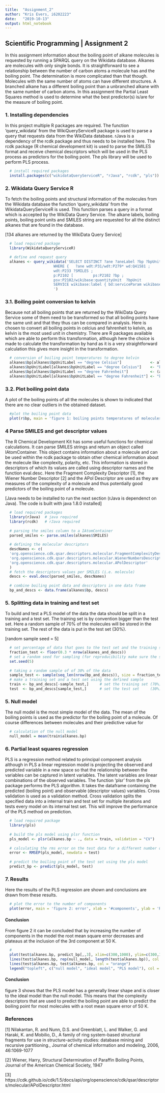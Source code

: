 ---
title:  "Assignment_2"
author: "Kris Evers, i6202223"
date:   "2019-10-13"
output: html_notebook
---

## Scientific Programming | Assignment 2

In this assignment information about the boiling point of alkane molecules is requested by running a SPARQL query on the Wikidata database. Alkanes are molecules with only single bonds. It is straightforward to see a relationship between the number of carbon atoms a molecule has and the boiling point. The determination is more complicated than that though. Molecules with the same number of atoms can have different structures. A branched alkane has a different boiling point than a unbranched alkane with the same number of carbon atoms. In this assignment the Partial Least Squares method is used to determine what the best predictor(s) is/are for the measure of boiling point.

### 1. Installing dependencies

In this project multiple R packages are required. The function 'query_wikidata' from the WikiQueryServiceR package is used to parse a query that requests data from the WikiData database. rJava is a dependency of the rcdk package and thus needs to be installed here. The rcdk package (R chemical development kit) is used to parse the SMILES format and receive chemical descriptors which will be used in the PLS process as predictors for the boiling point. The pls library will be used to perform PLS process.

```{r installation}
  # install required packages
  install.packages(c("wikidataQueryServiceR", "rJava", "rcdk", "pls"))
```

### 2. Wikidata Query Service R

To fetch the boiling points and structural information of the molecules from the Wikidata database the function 'query_wikidata' from the WikidataQueryServiceR is used. This function parses a query in a format which is accepted by the WikiData Query Service. The alkane labels, boiling points, boiling point units and SMILES string are requested for all the distinct alkanes that are found in the database.

[134 alkanes are returned by the WikiData Query Service]

```{r query}
  # load required package
  library(WikidataQueryServiceR)

  # define and request query
  alkanes <- query_wikidata('SELECT DISTINCT ?ane ?aneLabel ?bp ?bpUnit ?bpUnitLabel ?SMILES 
                      WHERE {   ?ane wdt:P31/wdt:P279* wd:Q41581 ;   
                      wdt:P233 ?SMILES ;     
                      p:P2102 [         ps:P2102 ?bp ;           
                      psv:P2102/wikibase:quantityUnit  ?bpUnit         ] .   
                      SERVICE wikibase:label { bd:serviceParam wikibase:language "[AUTO_LANGUAGE],en". } } 
                      ')
```

### 3.1. Boiling point conversion to kelvin

Because not all boiling points that are returned by the WikiData Query Service some of them need to be transformed so that all boiling points have the same unit and that they thus can be compared in analysis. Here is chosen to convert all boiling points in celcius and fahrenheit to kelvin, as kelvin is the most used unit in chemistry. There are R packages available which are able to perform this transformation, although here the choice is made to calculate the transformation by hand as it is a very straightforward calculation this gives more insight in the transformation.

```{r bp conversion}
  # conversion of boiling point temperatures to degree kelvin
  alkanes$bp[alkanes$bpUnitLabel == "degree Celsius"]             <- alkanes$bp[alkanes$bpUnitLabel == "degree Celsius"] + 273.15
  alkanes$bpUnitLabel[alkanes$bpUnitLabel == "degree Celsius"]    <- "kelvin"
  alkanes$bp[alkanes$bpUnitLabel == "degree Fahrenheit"]          <- (alkanes$bp[alkanes$bpUnitLabel == "degree Fahrenheit"]-32)*5/9 + 273.15
  alkanes$bpUnitLabel[alkanes$bpUnitLabel == "degree Fahrenheit"] <- "kelvin"
```

### 3.2. Plot boiling point data

A plot of the boiling points of all the molecules is shown to indicated that there are no clear outliers in the obtained dataset.

```{r}
  #plot the boiling point data
  plot(r$bp, main = 'figure 1: boiling points temperatures of molecules', xlab = 'molecule index', ylab = 'boiling point temperature (K)')
```

### 4 Parse SMILES and get descriptor values

The R Chemical Development Kit has some useful functions for chemical calculations. It can parse SMILES strings and return an object called IAtomContainer. This object contains information about a molecule and can be used within the rcdk package to obtain other chemical information about the molecule like complexity, polarity, etc. This information is stored in descriptors of which its values are called using descriptor names and the function eval.desc. Here the Fragment Complexity Descriptor [1], the Wiener Number Descriptor [2] and the APol Descriptor are used as they are measures of the complexity of a molecule and thus potentially good predictors of the boiling point of a molecule.

[Java needs to be installed to run the next section (rJava is dependenct on Java). The code is built with java 1.8.0 installed]

```{r smiles}
  # load required packages
  library(rJava)  # java required
  library(rcdk)   # rJava required
  
  # parsing the smiles column to a IAtomContainer
  parsed_smiles <- parse.smiles(alkanes$SMILES)
  
  # defining the molecular descriptors
  descNames <- c(
  'org.openscience.cdk.qsar.descriptors.molecular.FragmentComplexityDescriptor',
  'org.openscience.cdk.qsar.descriptors.molecular.WienerNumbersDescriptor',
  'org.openscience.cdk.qsar.descriptors.molecular.APolDescriptor'
  )
  # fetch the descriptors values per SMILES (i.e. molecule)
  descs <- eval.desc(parsed_smiles, descNames)
  
  # combine boiling point data and descriptors in one data frame
  bp_and_descs <- data.frame(alkanes$bp, descs)
```

### 5. Splitting data in training and test set

To build and test a PLS model of the data the data should be split in a training and a test set. The training set is by convention bigger than the test set. Here a random sample of 70% of the molecules will be stored in the training set. The rest of the data is put in the test set (30%).

[random sample seed = 5]
  
```{r split dataset}
  # set percentage of data that goes to the test set and the training set
  fraction_test <- floor(0.3 * nrow(alkanes_and_descs))
  # set a random seed for sampling (for reproducibility make sure the seed is set to 5 before running the sampling line)
  set.seed(5)
  
  # taking a random sample of of 30% of the data
  sample_test <- sample(seq_len(nrow(bp_and_descs)), size = fraction_test)
  # make a training set and a test set using the defined sample
  train <- bp_and_descs[-sample_test,]     # set the training set (70%)
  test  <- bp_and_descs[sample_test,]      # set the test set     (30%)
```

### 5. Null model

The null model is the most simple model of the data. The mean of the boiling points is used as the predictor for the boiling point of a molecule. Of course differences between molecules and their predictive value for 

```{r null model}
  # calculation of the null model
  null_model = mean(train$alkanes.bp)
```

### 6. Partial least squares regression

PLS is a regression method related to principal component analysis although in PLS a linear regression model is projecting the observed and predicted variable in a new space so that the relationship between the variables can be captured in latent variables. The latent variables are linear combinations of the observed variables. 
The function 'plsr' from the pls package performs the PLS algorithm. It takes the dataframe containing the predicted (boiling point) and observable (descriptor values) variables. Cross validation is used as a validation method. Cross validation splits the specified data into a internal train and test set for multiple iterations and tests every model on its internal test set. This will improve the performance of the PLS method on prediction.

```{r pls}
  # load required package
  library(pls)
  
  # build the pls model using plsr function
  pls_model <- plsr(alkanes.bp ~ ., data = train, validation = "CV")
  
  # calculating the rms error on the test data for a different number of components
  error <- RMSEP(pls_model, newdata = test)
  
  # predict the boiling point of the test set using the pls model
  predict_bp <- predict(pls_model, test)
```

### 7. Results

Here the results of the PLS regression are shown and conclusions are drawn from these results.

```{r error}
  # plot the error to the number of components
  plot(error, main = 'figure 2: error', xlab = '#components', ylab = 'RMSE (K)')
```

#### Conclusion
From figure 2 it can be concluded that by increasing the number of components in the model the root mean square error decreases and plateaus at the inclusion of the 3rd component at 50 K.

```{r}
  # 
  plot(test$alkanes.bp, predict_bp[,,3], xlim=c(300,1000), ylim=c(300,1000), main = "figure 3: predicted vs measured boiling points", cex.main = 0.8, xlab = "measured boiling points (K)", ylab = "predicted boiling points (K)")
  lines(test$alkanes.bp, rep(null_model, length(test$alkanes.bp)), col = "blue")
  lines(test$alkanes.bp, test$alkanes.bp, col = "orange")
  legend("topleft", c("null model", "ideal model", "PLS model"), col = c("blue", "orange", "black"), pch = c(20), bty = 'n')
```

#### Conclusion
figure 3 shows that the PLS model has a generally linear shape and is closer to the ideal model than the null model. This means that the complexity descriptors that are used to predict the boiling point are able to predict the boiling point for most molecules with a root mean square error of 50 K.

### References

[1] Nilakantan, R. and Nunn, D.S. and Greenblatt, L. and Walker, G. and Haraki, K. and Mobilio, D., A family of ring system-based structural fragments for use in structure-activity studies: database mining and recursive partitioning., Journal of chemical information and modeling, 2006, 46:1069-1077

[2] Wiener, Harry, Structural Determination of Paraffin Boiling Points, Journal of the American Chemical Society, 1947

[3] https://cdk.github.io/cdk/1.5/docs/api/org/openscience/cdk/qsar/descriptors/molecular/APolDescriptor.html 
